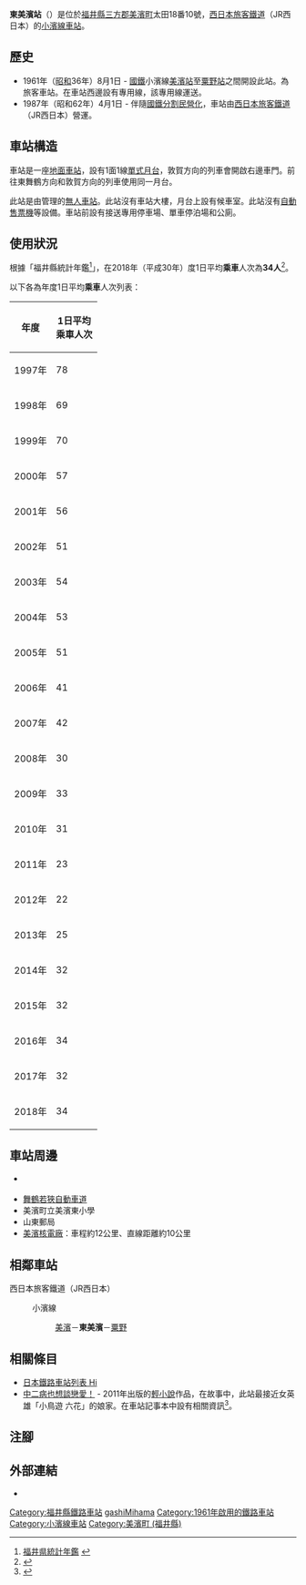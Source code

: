 {{NoteTA
|T=zh-hans:东美滨站;zh-hk:東美濱站;zh-tw:東美濱車站;
|1=zh-hans:东美滨站;zh-hk:東美濱站;zh-tw:東美濱車站;
}}
{{Infobox station
|公司色 = #0072bc
|站名 = 東美濱
|圖片 = Mihama Station.jpg
|圖片說明 = 月台
|日文原名 = 東美浜
|平假名 = ひがしみはま
|羅馬拼音 = Higashi-Mihama
|副站名 = 
|電報略號 = ヒハ
|所在地 = {{JPN}}[[福井縣|福井縣]][[三方郡|三方郡]][[美濱町_(福井縣)|美濱町]]太田18番10號
|座標 = {{coord|35|36|50.74|N|135|59|9.24|E|type:railwaystation_region:JP-24|display=inline,title}}
|車站構造 = [[地面車站|地面車站]]
|月台配置 = 1面1線
|啟用年月日 = 1961年（[[昭和|昭和]]36年）8月1日
|廢站年月日 = 
|乘客人數 = 34
|上下車人次 = 
|統計年度 = 2018
|轉車 = 
|全寬備註 = [[無人車站|無人車站]]
|adjacent = {{Adjacent stations|system=西日本旅客鐵道近畿地域路線|line=小濱線|left=美濱|right=粟野|note-left=5.2km|note-mid=距離[[敦賀站|敦賀]]12.7km|note-right=5.0km}}
}}
'''東美濱站'''（{{jpn|j=東美浜駅|hg=ひがしみはまえき|rm=Higashi-Mihama eki|f=y}}）是位於[[福井縣|福井縣]][[三方郡|三方郡]][[美濱町_(福井縣)|美濱町]]太田18番10號，[[西日本旅客鐵道|西日本旅客鐵道]]（JR西日本）的[[小濱線|小濱線]][[鐵路車站|車站]]。

== 歷史 == 
* 1961年（[[昭和|昭和]]36年）8月1日 - [[日本國有鐵道|國鐵]]小濱線[[美濱站|美濱站]]至[[粟野站|粟野站]]之間開設此站。為旅客車站。在車站西邊設有專用線，該專用線運送{{Translink|ja|珪石|矽石}}。
* 1987年（昭和62年）4月1日 - 伴隨[[國鐵分割民營化|國鐵分割民營化]]，車站由[[西日本旅客鐵道|西日本旅客鐵道]]（JR西日本）營運。

== 車站構造 ==
車站是一座[[地面車站|地面車站]]，設有1面1線[[單式月台|單式月台]]，敦賀方向的列車會開啟右邊車門。前往東舞鶴方向和敦賀方向的列車使用同一月台。

此站是由{{Translink|ja|敦賀地域鉄道部|敦賀地域鐵道部}}管理的[[無人車站|無人車站]]。此站沒有車站大樓，月台上設有候車室。此站沒有[[自動售票機|自動售票機]]等設備。車站前設有接送專用停車場、單車停泊場和公廁。

== 使用狀況 ==
根據「福井縣統計年鑑<ref>[http://www.pref.fukui.jp/doc/toukei-jouhou/nenkan.html 福井県統計年鑑] {{Wayback|url=http://www.pref.fukui.jp/doc/toukei-jouhou/nenkan.html |date=20180330212818 }}{{ja icon}}</ref>」，在2018年（平成30年）度1日平均'''乘車'''人次為'''34人'''<ref>{{Cite web|url=https://www.pref.fukui.lg.jp/doc/toukei-jouhou/nenkan_d/fil/12-30koutuu.pdf|title=8.駅別JR貨客輸送状況（1日平均）|accessdate=2020-05-10|publisher=福井県|format=PDF|language=ja|archive-date=2021-11-03|archive-url=https://web.archive.org/web/20211103010935/https://www.pref.fukui.lg.jp/doc/toukei-jouhou/nenkan_d/fil/12-30koutuu.pdf|dead-url=no}}</ref>。

以下各為年度1日平均'''乘車'''人次列表：
{| class="wikitable" style="text-align:right;"
!rowspan="1"|年度
!rowspan="1"|1日平均<br />乘車人次
|-
|1997年
|78
|-
|1998年
|69
|-
|1999年
|70
|-
|2000年
|57
|-
|2001年
|56
|-
|2002年
|51
|-
|2003年
|54
|-
|2004年
|53
|-
|2005年
|51
|-
|2006年
|41
|-
|2007年
|42
|-
|2008年
|30
|-
|2009年
|33
|-
|2010年
|31
|-
|2011年
|23
|-
|2012年
|22
|-
|2013年
|25
|-
|2014年
|32
|-
|2015年
|32
|-
|2016年
|34
|-
|2017年
|32
|-
|2018年
|34
|}

== 車站周邊 ==
* {{Translink|ja|国道27号|國道27號}} {{Translink|ja|美浜東バイパス|美濱東繞道}}
* [[舞鶴若狹自動車道|舞鶴若狹自動車道]] {{Translink|ja|若狭美浜インターチェンジ|若狹美濱交匯處}}
* 美濱町立美濱東小學
* 山東郵局
* [[美濱核電廠|美濱核電廠]]：車程約12公里、直線距離約10公里

== 相鄰車站 ==
; 西日本旅客鐵道（JR西日本）
: {{Color|#999999|■}}小濱線
:: [[美濱站|美濱]]－'''東美濱'''－[[粟野站|粟野]]
== 相關條目 ==
* [[日本鐵路車站列表_Hi|日本鐵路車站列表 Hi]]
* [[中二病也想談戀愛！|中二病也想談戀愛！]] - 2011年出版的[[輕小說|輕小說]]作品，在故事中，此站最接近女英雄「小鳥遊 六花」的娘家。在車站記事本中設有相關資訊<ref>{{Cite web|url=https://www.fukuishimbun.co.jp/articles/-/907924|title=京アニ聖地のノートに追悼や応援 中二病でも恋がしたい！の東美浜駅|accessdate=2020-10-07|date=2019-08-04|work=福井新聞オンライン|language=ja|archive-date=2020-10-28|archive-url=https://web.archive.org/web/20201028150320/https://www.fukuishimbun.co.jp/articles/-/907924|dead-url=no}}</ref>。

== 注腳 ==
{{Reflist}}
== 外部連結 ==
* {{外部連結/JR西日本車站|0541302|東美濱}}{{ja icon}}
{{小濱線}}
{{DEFAULTSORT:Higashi-Mihama}}
[[Category:福井縣鐵路車站|Category:福井縣鐵路車站]]
[[Category:日本鐵路車站_Hi|gashiMihama]]
[[Category:1961年啟用的鐵路車站|Category:1961年啟用的鐵路車站]]
[[Category:小濱線車站|Category:小濱線車站]]
[[Category:美濱町_(福井縣)|Category:美濱町 (福井縣)]]